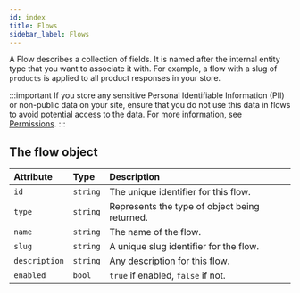 ```yaml
---
id: index
title: Flows
sidebar_label: Flows
---
```


A Flow describes a collection of fields. It is named after the internal entity type that you want to associate it with. For example, a flow with a slug of `products` is applied to all product responses in your store.

:::important
If you store any sensitive Personal Identifiable Information (PII) or non-public data on your site, ensure that you do not use this data in flows to avoid potential access to the data. For more information, see [Permissions](../../../basics/authentication/permissions.md).
:::

## The flow object

 | Attribute | Type | Description |
 | :--- | :--- | :--- |
 | `id` | `string` | The unique identifier for this flow. |
 | `type` | `string` | Represents the type of object being returned. |
 | `name` | `string` | The name of the flow. |
 | `slug` | `string` | A unique slug identifier for the flow. |
 | `description` | `string` | Any description for this flow. |
 | `enabled` | `bool` | `true` if enabled, `false` if not. |
